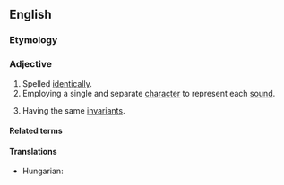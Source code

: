 ==English==

===Etymology===
{{confix|en|homo|graphic}}

===Adjective===
{{en-adj|-}}

# Spelled [[identical]]ly.
# Employing a single and separate [[character]] to represent each [[sound]].
# {{lb|en|geometry}} Having the same [[invariant]]s.

====Related terms====
{{col4|en
|homograph
|homography
}}

====Translations====
{{trans-top|spelled identically}}
{{trans-mid}}
* Hungarian: {{t|hu|homográf}}
{{trans-bottom}}